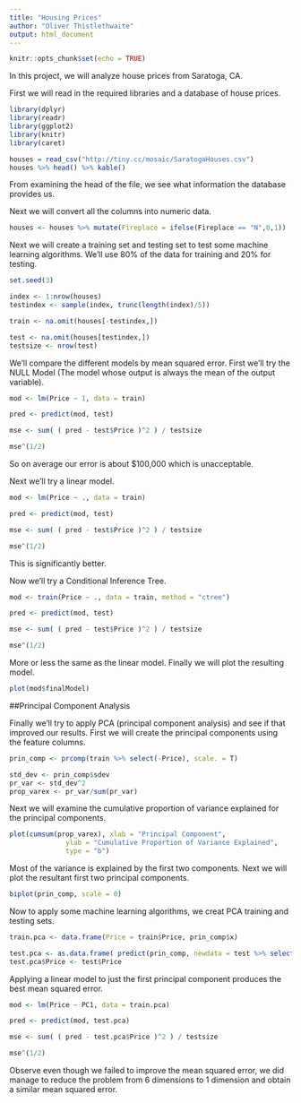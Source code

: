 ```yaml
---
title: "Housing Prices"
author: "Oliver Thistlethwaite"
output: html_document
---
```


```r
knitr::opts_chunk$set(echo = TRUE)
```

In this project, we will analyze house prices from Saratoga, CA.

First we will read in the required libraries and a database of house prices.

```r
library(dplyr)
library(readr)
library(ggplot2)
library(knitr)
library(caret)

houses = read_csv("http://tiny.cc/mosaic/SaratogaHouses.csv")
houses %>% head() %>% kable() 

```

From examining the head of the file, we see what information the database provides us.

Next we will convert all the columns into numeric data.

```r

houses <- houses %>% mutate(Fireplace = ifelse(Fireplace == "N",0,1))

```

Next we will create a training set and testing set to test some machine learning algorithms. We'll use 80% of the data for training and 20% for testing.

```r
set.seed(3)

index <- 1:nrow(houses)
testindex <- sample(index, trunc(length(index)/5))

train <- na.omit(houses[-testindex,]) 

test <- na.omit(houses[testindex,])
testsize <- nrow(test)

```

We'll compare the different models by mean squared error. First we'll try the NULL Model (The model whose output is always the mean of the output variable).

```r

mod <- lm(Price ~ 1, data = train)

pred <- predict(mod, test)

mse <- sum( ( pred - test$Price )^2 ) / testsize

mse^(1/2)

```

So on average our error is about $100,000 which is unacceptable.

Next we'll try a linear model.

```r

mod <- lm(Price ~ ., data = train)

pred <- predict(mod, test)

mse <- sum( ( pred - test$Price )^2 ) / testsize

mse^(1/2)

```

This is significantly better.

Now we'll try a Conditional Inference Tree.

```r

mod <- train(Price ~ ., data = train, method = "ctree")

pred <- predict(mod, test)

mse <- sum( ( pred - test$Price )^2 ) / testsize

mse^(1/2)

```

More or less the same as the linear model. Finally we will plot the resulting model.

```r

plot(mod$finalModel)

```


##Principal Component Analysis

Finally we'll try to apply PCA (principal component analysis) and see if that improved our results. First we will create the principal components using the feature columns.

```r

prin_comp <- prcomp(train %>% select(-Price), scale. = T)

std_dev <- prin_comp$sdev
pr_var <- std_dev^2
prop_varex <- pr_var/sum(pr_var)

```

Next we will examine the cumulative proportion of variance explained for the principal components.

```r

plot(cumsum(prop_varex), xlab = "Principal Component",
              ylab = "Cumulative Proportion of Variance Explained",
              type = "b")

```

Most of the variance is explained by the first two components. Next we will plot the resultant first two principal components.

```r

biplot(prin_comp, scale = 0)

```

Now to apply some machine learning algorithms, we creat PCA training and testing sets.

```r

train.pca <- data.frame(Price = train$Price, prin_comp$x) 

test.pca <- as.data.frame( predict(prin_comp, newdata = test %>% select(-Price)) )
test.pca$Price <- test$Price

```

Applying a linear model to just the first principal component produces the best mean squared error.

```r

mod <- lm(Price ~ PC1, data = train.pca)

pred <- predict(mod, test.pca)

mse <- sum( ( pred - test.pca$Price )^2 ) / testsize

mse^(1/2)

```

Observe even though we failed to improve the mean squared error, we did manage to reduce the problem from 6 dimensions to 1 dimension and obtain a similar mean squared error.
